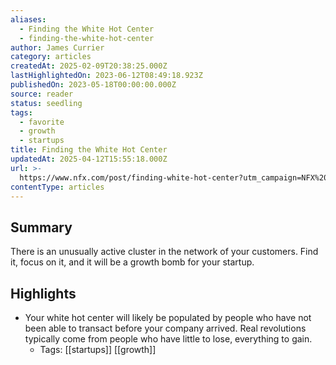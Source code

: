```yaml
---
aliases:
  - Finding the White Hot Center
  - finding-the-white-hot-center
author: James Currier
category: articles
createdAt: 2025-02-09T20:38:25.000Z
lastHighlightedOn: 2023-06-12T08:49:18.923Z
publishedOn: 2023-05-18T00:00:00.000Z
source: reader
status: seedling
tags:
  - favorite
  - growth
  - startups
title: Finding the White Hot Center
updatedAt: 2025-04-12T15:55:18.000Z
url: >-
  https://www.nfx.com/post/finding-white-hot-center?utm_campaign=NFX%20Newsletter&utm_medium=email&_hsmi=258892013&_hsenc=p2ANqtz-8GwjEmFVOLHDHPdR5X7MOtHzDptToj4jBcqAbIW5ZYUX2d0kDg7vQsS2HikC41Nk5Ak1IGHGgtDLsflhxRkQ9RcUyGP7JWi3ZTO6YiXlXC3ymxhhw&utm_content=258892013&utm_source=hs_email
contentType: articles
---
```

## Summary

There is an unusually active cluster in the network of your customers. Find it, focus on it, and it will be a growth bomb for your startup.

## Highlights

- Your white hot center will likely be populated by people who have not been able to transact before your company arrived. Real revolutions typically come from people who have little to lose, everything to gain.
    - Tags: [[startups]] [[growth]]
